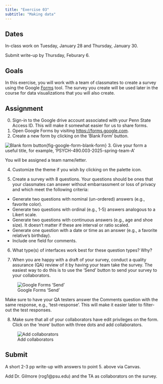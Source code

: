 ```yaml
---
title: "Exercise 03"
subtitle: "Making data"
---
```


## Dates {-}

In-class work on Tuesday, January 28 and Thursday, January 30.

Submit write-up by Thursday, Feburary 6.

## Goals {-}

In this exercise, you will work with a team of classmates to create a survey using the Google [Forms](https://forms.google.com) tool.
The survey you create will be used later in the course for data visualizations that you will also create.

## Assignment {-}

0. Sign-in to the Google drive account associated with your Penn State Access ID. This will make it somewhat easier for us to share forms.
1. Open Google Forms by visiting <https://forms.google.com>.
2. Create a new form by clicking on the 'Blank Form' button.

![Blank form button](../include/img/google-forms-blank-form.png){fig-google-form-blank-form}
3. Give your form a useful title, for example, 'PSYCH-490.003-2025-spring-team-A'

::: {.callout-important}
You will be assigned a team name/letter.
:::

4. Customize the theme if you wish by clicking on the palette icon.

5. Create a survey with 8 questions. Your questions should be ones that your classmates can answer without embarrassment or loss of privacy and which meet the following criteria:

- Generate two questions with nominal (un-ordered) answers (e.g., favorite color).
- Generate two questions with ordinal (e.g., 1-5) answers analogous to a Likert scale.
- Generate two questions with continuous answers (e.g., age and shoe size). It doesn't matter if these are interval or ratio scaled.
- Generate one question with a date or time as an answer (e.g., a favorite relative's birthday).
- Include one field for comments.

6. What type(s) of interfaces work best for these question types? Why?

7. When you are happy with a draft of your survey, conduct a quality assurance (QA) review of it by having your team take the survey. The easiest way to do this is to use the 'Send' button to send your survey to your collaborators.

![Google Forms 'Send'](../include/img/google-forms-send-button.png)

Make sure to have your QA testers answer the Comments question with the same response, e.g., 'test-response'. This will make it easier later to filter-out the test responses.

8. Make sure that all of your collaborators have edit privileges on the form. Click on the 'more' button with three dots and add collaborators.

![Add collaborators](../include/img/google-forms-add-collaborators.png)

## Submit {-}

A short 2-3 pp write-up with answers to point 5. above via Canvas. 

Add Dr. Gilmore (rog1@psu.edu) and the TA as collaborators on the survey.
